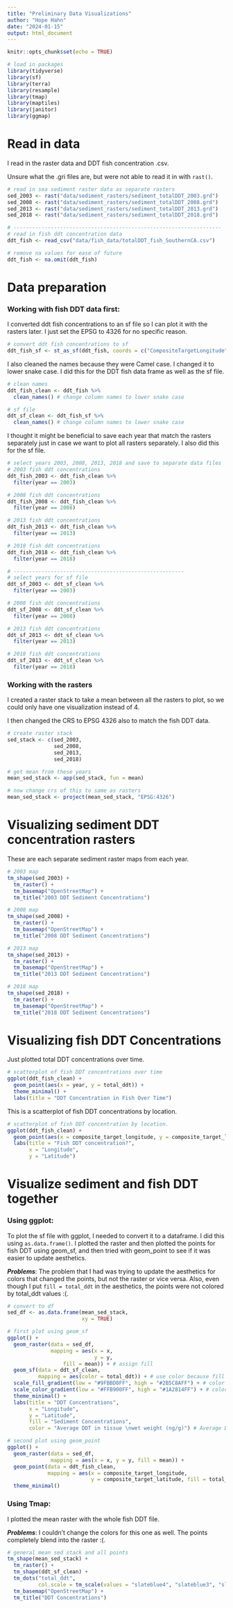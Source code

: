 ```yaml
---
title: "Preliminary Data Visualizations"
author: "Hope Hahn"
date: "2024-01-15"
output: html_document
---
```


```r
knitr::opts_chunk$set(echo = TRUE)
```

```r
# load in packages
library(tidyverse)
library(sf)
library(terra)
library(resample)
library(tmap)
library(maptiles)
library(janitor)
library(ggmap)
```

# Read in data

I read in the raster data and DDT fish concentration .csv.

Unsure what the .gri files are, but were not able to read it in with `rast()`.

```r
# read in sea sediment raster data as separate rasters
sed_2003 <- rast("data/sediment_rasters/sediment_totalDDT_2003.grd")
sed_2008 <- rast("data/sediment_rasters/sediment_totalDDT_2008.grd")
sed_2013 <- rast("data/sediment_rasters/sediment_totalDDT_2013.grd")
sed_2018 <- rast("data/sediment_rasters/sediment_totalDDT_2018.grd")

# -------------------------------------------------------------------
# read in fish ddt concentration data
ddt_fish <- read_csv("data/fish_data/totalDDT_fish_SouthernCA.csv") 

# remove na values for ease of future
ddt_fish <- na.omit(ddt_fish)
```

# Data preparation

### Working with fish DDT data first:

I converted ddt fish concentrations to an sf file so I can plot it with the rasters later. I just set the EPSG to 4326 for no specific reason.

```r
# convert ddt fish concentrations to sf 
ddt_fish_sf <- st_as_sf(ddt_fish, coords = c("CompositeTargetLongitude", "CompositeTargetLatitude"), crs = st_crs(4326))
```

I also cleaned the names because they were Camel case. I changed it to lower snake case. I did this for the DDT fish data frame as well as the sf file.

```r
# clean names
ddt_fish_clean <- ddt_fish %>% 
  clean_names() # change column names to lower snake case

# sf file
ddt_sf_clean <- ddt_fish_sf %>% 
  clean_names() # change column names to lower snake case
```

I thought it might be beneficial to save each year that match the rasters separately just in case we want to plot all rasters separately. I also did this for the sf file.

```r
# select years 2003, 2008, 2013, 2018 and save to separate data files
# 2003 fish ddt concentrations
ddt_fish_2003 <- ddt_fish_clean %>% 
  filter(year == 2003)

# 2008 fish ddt concentrations
ddt_fish_2008 <- ddt_fish_clean %>% 
  filter(year == 2008)

# 2013 fish ddt concentrations
ddt_fish_2013 <- ddt_fish_clean %>% 
  filter(year == 2013)

# 2018 fish ddt concentrations
ddt_fish_2018 <- ddt_fish_clean %>% 
  filter(year == 2018)

# -------------------------------------------------------
# select years for sf file 
ddt_sf_2003 <- ddt_sf_clean %>% 
  filter(year == 2003) 

# 2008 fish ddt concentrations
ddt_sf_2008 <- ddt_sf_clean %>% 
  filter(year == 2008)

# 2013 fish ddt concentrations
ddt_sf_2013 <- ddt_sf_clean %>% 
  filter(year == 2013)

# 2018 fish ddt concentrations
ddt_sf_2013 <- ddt_sf_clean %>% 
  filter(year == 2018)
```

### Working with the rasters

I created a raster stack to take a mean between all the rasters to plot, so we could only have one visualization instead of 4.

I then changed the CRS to EPSG 4326 also to match the fish DDT data.

```r
# create raster stack
sed_stack <- c(sed_2003,
               sed_2008,
               sed_2013,
               sed_2018)

# get mean from these years
mean_sed_stack <- app(sed_stack, fun = mean)

# now change crs of this to same as rasters
mean_sed_stack <- project(mean_sed_stack, "EPSG:4326")
```

# Visualizing sediment DDT concentration rasters

These are each separate sediment raster maps from each year.

```r
# 2003 map
tm_shape(sed_2003) +
  tm_raster() +
  tm_basemap("OpenStreetMap") +
  tm_title("2003 DDT Sediment Concentrations") 

# 2008 map
tm_shape(sed_2008) +
  tm_raster() +
  tm_basemap("OpenStreetMap") +
  tm_title("2008 DDT Sediment Concentrations") 

# 2013 map
tm_shape(sed_2013) +
  tm_raster() +
  tm_basemap("OpenStreetMap") +
  tm_title("2013 DDT Sediment Concentrations") 

# 2018 map
tm_shape(sed_2018) +
  tm_raster() +
  tm_basemap("OpenStreetMap") +
  tm_title("2018 DDT Sediment Concentrations") 
```

# Visualizing fish DDT Concentrations

Just plotted total DDT concentrations over time.

```r
# scatterplot of fish DDT concentrations over time
ggplot(ddt_fish_clean) +
  geom_point(aes(x = year, y = total_ddt)) +
  theme_minimal() +
  labs(title = "DDT Concentration in Fish Over Time") 
```

This is a scatterplot of fish DDT concentrations by location.

```r
# scatterplot of fish DDT concentration by location.
ggplot(ddt_fish_clean) +
  geom_point(aes(x = composite_target_longitude, y = composite_target_latitude, color = total_ddt)) + theme_minimal() +
  labs(title = "Fish DDT concentration?",
       x = "Longitude",
       y = "Latitude")
```

# Visualize sediment and fish DDT together

### Using ggplot:

To plot the sf file with ggplot, I needed to convert it to a dataframe. I did this using `as.data.frame()`. I plotted the raster and then plotted the points for fish DDT using geom_sf, and then tried with geom_point to see if it was easier to update aesthetics.

***Problems***: The problem that I had was trying to update the aesthetics for colors that changed the points, but not the raster or vice versa. Also, even though I put `fill = total_ddt` in the aesthetics, the points were not colored by total_ddt values :(.

```r
# convert to df
sed_df <- as.data.frame(mean_sed_stack, 
                        xy = TRUE)

# first plot using geom_sf
ggplot() +
  geom_raster(data = sed_df, 
              mapping = aes(x = x, 
                            y = y,
                  fill = mean)) + # assign fill
  geom_sf(data = ddt_sf_clean, 
          mapping = aes(color = total_ddt)) + # use color because fill was already used for raster
  scale_fill_gradient(low = "#9FBBD0FF", high = "#2B5C8AFF") + # color gradient for DDT concentrations in sediment
  scale_color_gradient(low = "#FFB900FF", high = "#1A2814FF") + # color gradient for points
  theme_minimal() +
  labs(title = "DDT Concentrations", 
       x = "Longitude", 
       y = "Latitude", 
       fill = "Sediment Concentrations",
       color = "Average DDT in tissue \nwet weight (ng/g)") # Average DDT for each composite \nin ng/g tissue wet weight

# second plot using geom_point
ggplot() +
  geom_raster(data = sed_df, 
              mapping = aes(x = x, y = y, fill = mean)) +
  geom_point(data = ddt_fish_clean, 
             mapping = aes(x = composite_target_longitude, 
                           y = composite_target_latitude, fill = total_ddt)) +
  theme_minimal() 
```

### Using Tmap:

I plotted the mean raster with the whole fish DDT file.

***Problems***: I couldn't change the colors for this one as well. The points completely blend into the raster :(.

```r
# general mean sed stack and all points
tm_shape(mean_sed_stack) +
  tm_raster() +
  tm_shape(ddt_sf_clean) +
  tm_dots("total_ddt",
          col.scale = tm_scale(values = "slateblue4", "slateblue3", "slateblue2","slateblue1")) +
  tm_basemap("OpenStreetMap") +
  tm_title("DDT Concentrations") 
```
